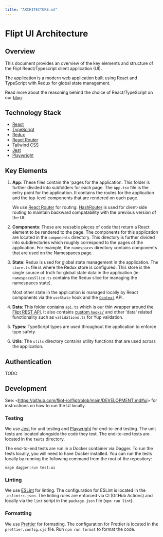 ```yaml
---
title: "ARCHITECTURE.md"
---
```


# Flipt UI Architecture

## Overview

This document provides an overview of the key elements and structure of the Flipt React/Typescript client application (UI).

The application is a modern web application built using React and TypeScript with Redux for global state management.

Read more about the reasoning behind the choice of React/TypeScript on our [blog](https://www.flipt.io/blog/new-look-and-authentication-options).

## Technology Stack

- [React](https://reactjs.org/)
- [TypeScript](https://www.typescriptlang.org/)
- [Redux](https://redux.js.org/)
- [React Router](https://reactrouter.com/en/main)
- [Tailwind CSS](https://tailwindcss.com/)
- [Jest](https://jestjs.io/)
- [Playwright](https://playwright.dev/)

## Key Elements

1. **App**: These files contain the 'pages for the application. This folder is further divided into subfolders for each page. The `App.tsx` file is the entry point for the application. It contains the routes for the application and the top-level components that are rendered on each page.

   We use [React Router](https://reactrouter.com/web/guides/quick-start) for routing. [HashRouter](https://reactrouter.com/web/api/HashRouter) is used for client-side routing to maintain backward compatability with the previous version of the UI.

2. **Components**: These are reusable pieces of code that return a React element to be rendered to the page. The components for this application are located in the `components` directory. This directory is further divided into subdirectories which roughly correspond to the pages of the application. For example, the `namespaces` directory contains components that are used on the Namespaces page.

3. **State**: Redux is used for global state management in the application. The `store.ts` file is where the Redux store is configured. This store is the single source of truth for global state data in the application (ie: `namespacesSlice.ts` contains the Redux slice for managing the namespaces state).

   Most other state in the application is managed locally by React components via the `useState` hook and the [`Context`](https://react.dev/learn/passing-data-deeply-with-context) API.

4. **Data**: This folder contains `api.ts` which is our thin wrapper around the [Flipt REST API](https://www.flipt.io/docs/reference/overview). It also contains [custom `hooks/`](https://react.dev/learn/reusing-logic-with-custom-hooks#extracting-your-own-custom-hook-from-a-component) and other 'data' related functionality such as `validations.ts` for Yup validation.

5. **Types**: TypeScript types are used throughout the application to enforce type safety.

6. **Utils**: The `utils` directory contains utility functions that are used across the application.

## Authentication

TODO

## Development

See: &lt;https://github.com/flipt-io/flipt/blob/main/DEVELOPMENT.md#ui&gt; for instructions on how to run the UI locally.

### Testing

We use [Jest](https://jestjs.io/) for unit testing and [Playwright](https://playwright.dev/) for end-to-end testing. The unit tests are located alongside the code they test. The end-to-end tests are located in the `tests` directory.

The end-to-end tests are run in a Docker container via Dagger. To run the tests locally, you will need to have Docker installed. You can run the tests locally by running the following command from the root of the repository:

    mage dagger:run test:ui

### Linting

We use [ESLint](https://eslint.org/) for linting. The configuration for ESLint is located in the `.eslintrc.json`. The linting rules are enforced via CI (GitHub Actions) and locally via the `lint` script in the `package.json` file (`npm run lint`).

### Formatting

We use [Prettier](https://prettier.io/) for formatting. The configuration for Prettier is located in the `prettier.config.cjs` file. Run `npm run format` to format the code.
